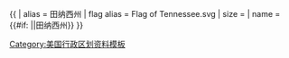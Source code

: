 {{ {{{1<noinclude>|country showdata</noinclude>}}}
| alias = 田纳西州
| flag alias = Flag of Tennessee.svg
| size = {{{size|}}}
| name = {{#if: {{{name|}}}|{{{name|}}}|田纳西州}}
}}<noinclude>
[[Category:美国行政区划资料模板]]
</noinclude>